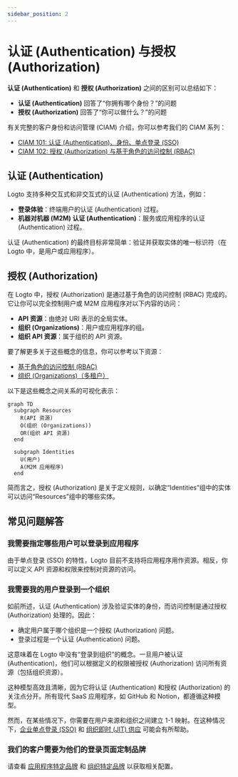 ```yaml
---
sidebar_position: 2
---
```


# 认证 (Authentication) 与授权 (Authorization)

**认证 (Authentication)** 和 **授权 (Authorization)** 之间的区别可以总结如下：

- **认证 (Authentication)** 回答了“你拥有哪个身份？”的问题
- **授权 (Authorization)** 回答了“你可以做什么？”的问题

有关完整的客户身份和访问管理 (CIAM) 介绍，你可以参考我们的 CIAM 系列：

- [CIAM 101: 认证 (Authentication)、身份、单点登录 (SSO)](https://blog.logto.io/ciam-101-intro-authn-sso/)
- [CIAM 102: 授权 (Authorization) 与基于角色的访问控制 (RBAC)](https://blog.logto.io/ciam-102-authz-and-rbac/)

## 认证 (Authentication)

Logto 支持多种交互式和非交互式的认证 (Authentication) 方法，例如：

- **登录体验**：终端用户的认证 (Authentication) 过程。
- **机器对机器 (M2M) 认证 (Authentication)**：服务或应用程序的认证 (Authentication) 过程。

认证 (Authentication) 的最终目标非常简单：验证并获取实体的唯一标识符（在 Logto 中，是用户或应用程序）。

## 授权 (Authorization)

在 Logto 中，授权 (Authorization) 是通过基于角色的访问控制 (RBAC) 完成的。它让你可以完全控制用户或 M2M 应用程序对以下内容的访问：

- **API 资源**：由绝对 URI 表示的全局实体。
- **组织 (Organizations)**：用户或应用程序的组。
- **组织 API 资源**：属于组织的 API 资源。

要了解更多关于这些概念的信息，你可以参考以下资源：

- [基于角色的访问控制 (RBAC)](/authorization/role-based-access-control)
- [组织 (Organizations)（多租户）](/organizations)

以下是这些概念之间关系的可视化表示：

```mermaid
graph TD
  subgraph Resources
    R(API 资源)
    O(组织 (Organizations))
    OR(组织 API 资源)
  end

  subgraph Identities
    U(用户)
    A(M2M 应用程序)
  end
```

简而言之，授权 (Authorization) 是关于定义规则，以确定“Identities”组中的实体可以访问“Resources”组中的哪些实体。

## 常见问题解答

### 我需要指定哪些用户可以登录到应用程序

由于单点登录 (SSO) 的特性，Logto 目前不支持将应用程序用作资源。相反，你可以定义 API 资源和权限来控制对资源的访问。

### 我需要我的用户登录到一个组织

如前所述，认证 (Authentication) 涉及验证实体的身份，而访问控制是通过授权 (Authorization) 处理的。因此：

- 确定用户属于哪个组织是一个授权 (Authorization) 问题。
- 登录过程是一个认证 (Authentication) 问题。

这意味着在 Logto 中没有“登录到组织”的概念。一旦用户被认证 (Authentication)，他们可以根据定义的权限被授权 (Authorization) 访问所有资源（包括组织资源）。

这种模型高效且清晰，因为它将认证 (Authentication) 和授权 (Authorization) 的关注点分开。所有现代 SaaS 应用程序，如 GitHub 和 Notion，都遵循这种模型。

然而，在某些情况下，你需要在用户来源和组织之间建立 1-1 映射。在这种情况下，[企业单点登录 (SSO)](/end-user-flows/enterprise-sso) 和 [组织即时 (JIT) 供应](/organizations/just-in-time-provisioning) 可能会有所帮助。

### 我们的客户需要为他们的登录页面定制品牌

请查看 [应用程序特定品牌](/customization/match-your-brand/#app-specific-branding) 和 [组织特定品牌](/customization/match-your-brand/#organization-specific-branding) 以获取相关配置。
